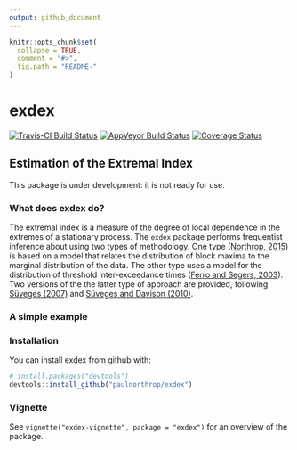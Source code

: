```yaml
---
output: github_document
---
```


<!-- README.md is generated from README.Rmd. Please edit that file -->

```r
knitr::opts_chunk$set(
  collapse = TRUE,
  comment = "#>",
  fig.path = "README-"
)
```

# exdex

[![Travis-CI Build Status](https://travis-ci.org/paulnorthrop/exdex.svg?branch=master)](https://travis-ci.org/paulnorthrop/exdex) 
[![AppVeyor Build Status](https://ci.appveyor.com/api/projects/status/github/paulnorthrop/exdex?branch=master&svg=true)](https://ci.appveyor.com/project/paulnorthrop/exdex)
[![Coverage Status](https://codecov.io/github/paulnorthrop/exdex/coverage.svg?branch=master)](https://codecov.io/github/paulnorthrop/exdex?branch=master)

## Estimation of the Extremal Index

This package is under development: it is not ready for use.

### What does exdex do?

The extremal index \eqn{\theta} is a measure of the degree of local dependence in the extremes of a stationary process.  The `exdex` package performs frequentist inference about \eqn{\theta} using two types of methodology.  One type ([Northrop, 2015](https://doi.org/10.1007/s10687-015-0221-5)) is based on a model that relates the distribution of block maxima to the marginal distribution of the data.  The other type uses a model for the distribution of threshold inter-exceedance times ([Ferro and Segers, 2003](https://doi.org/10.1111/1467-9868.00401)).  Two versions of the the latter type of approach are provided, following [Süveges (2007)](https://doi.org/10.1007/s10687-007-0034-2) and
[Süveges and Davison (2010)](https://doi.org/10.1214/09-AOAS292).

### A simple example

### Installation

You can install exdex from github with:

```r
# install.packages("devtools") 
devtools::install_github("paulnorthrop/exdex")
```

### Vignette

See `vignette("exdex-vignette", package = "exdex")` for an overview of the package.

